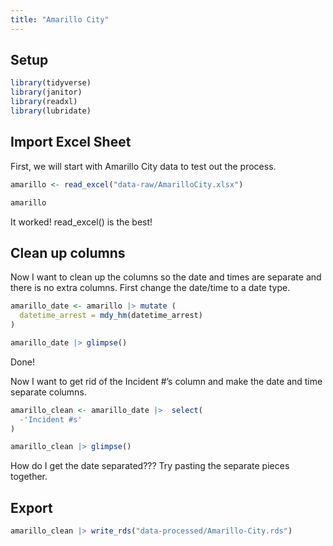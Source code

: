 ```yaml
---
title: "Amarillo City"
---
```


## Setup

```r

library(tidyverse)
library(janitor)
library(readxl)
library(lubridate)
```

## Import Excel Sheet

First, we will start with Amarillo City data to test out the process. 

```r
amarillo <- read_excel("data-raw/AmarilloCity.xlsx")

amarillo
```

It worked! read_excel() is the best!

## Clean up columns

Now I want to clean up the columns so the date and times are separate and there is no extra columns. 
First change the date/time to a date type.

```r
amarillo_date <- amarillo |> mutate (
  datetime_arrest = mdy_hm(datetime_arrest)
)

amarillo_date |> glimpse()
```

Done!

Now I want to get rid of the Incident #'s column and make the date and time separate columns.

```r
amarillo_clean <- amarillo_date |>  select(
  -'Incident #s'
)

amarillo_clean |> glimpse()

```

How do I get the date separated??? Try pasting the separate pieces together. 



## Export

```r
amarillo_clean |> write_rds("data-processed/Amarillo-City.rds")
```






